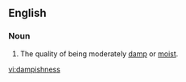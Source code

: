 ==English==

===Noun===
{{en-noun|-}}

# The quality of being moderately [[damp]] or [[moist]].

[[vi:dampishness]]